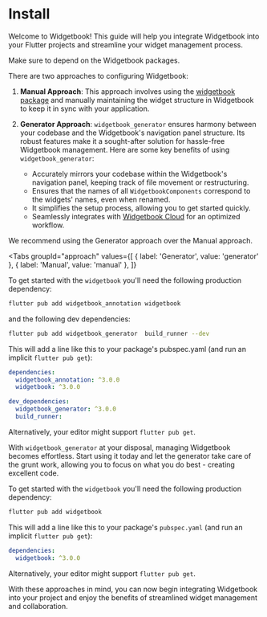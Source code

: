 # Install

Welcome to Widgetbook! This guide will help you integrate Widgetbook into your Flutter
projects and streamline your widget management process.

Make sure to depend on the Widgetbook packages.

There are two approaches to configuring Widgetbook:

1. **Manual Approach**: This approach involves using the
   [widgetbook package](https://pub.dev/packages/widgetbook) and manually maintaining the
   widget structure in Widgetbook to keep it in sync with your application.

2. **Generator Approach**: `widgetbook_generator` ensures harmony between your codebase
   and the Widgetbook's navigation panel structure. Its robust features make it a
   sought-after solution for hassle-free Widgetbook management. Here are some key benefits
   of using `widgetbook_generator`:
   - Accurately mirrors your codebase within the Widgetbook's navigation panel, keeping
     track of file movement or restructuring.
   - Ensures that the names of all `WidgetbookComponents` correspond to the widgets'
     names, even when renamed.
   - It simplifies the setup process, allowing you to get started quickly.
   - Seamlessly integrates with [Widgetbook Cloud](/widgetbook-cloud/overview) for an
     optimized workflow.

<Info>We recommend using the Generator approach over the Manual approach.</Info>

<Tabs
  groupId="approach"
  values={[
    { label: 'Generator', value: 'generator' },
    { label: 'Manual', value: 'manual' },
  ]}
>
  <TabItem value="generator">

To get started with the `widgetbook` you'll need the following production dependency:

```bash
flutter pub add widgetbook_annotation widgetbook
```

and the following dev dependencies:

```bash
flutter pub add widgetbook_generator  build_runner --dev
```

This will add a line like this to your package's pubspec.yaml (and run an implicit
`flutter pub get`):

```yaml
dependencies:
  widgetbook_annotation: ^3.0.0
  widgetbook: ^3.0.0

dev_dependencies:
  widgetbook_generator: ^3.0.0
  build_runner:
```

Alternatively, your editor might support `flutter pub get`.

With `widgetbook_generator` at your disposal, managing Widgetbook becomes effortless.
Start using it today and let the generator take care of the grunt work, allowing you to
focus on what you do best - creating excellent code.

  </TabItem>
  <TabItem value="manual">

To get started with the `widgetbook` you'll need the following production dependency:

```bash
flutter pub add widgetbook
```

This will add a line like this to your package's `pubspec.yaml` (and run an implicit
`flutter pub get`):

```yaml
dependencies:
  widgetbook: ^3.0.0
```

Alternatively, your editor might support `flutter pub get`.

  </TabItem>
</Tabs>

With these approaches in mind, you can now begin integrating Widgetbook into your project
and enjoy the benefits of streamlined widget management and collaboration.
